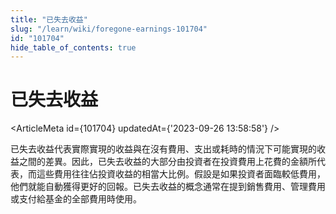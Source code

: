 ```yaml
---
title: "已失去收益"
slug: "/learn/wiki/foregone-earnings-101704"
id: "101704"
hide_table_of_contents: true
---
```



# 已失去收益

<ArticleMeta id={101704} updatedAt={'2023-09-26 13:58:58'} />
<div className='border-solid border-b border-t-0 my-4 border-[var(--ifm-color-gray-300)]' />

已失去收益代表實際實現的收益與在沒有費用、支出或耗時的情況下可能實現的收益之間的差異。因此，已失去收益的大部分由投資者在投資費用上花費的金額所代表，而這些費用往往佔投資收益的相當大比例。假設是如果投資者面臨較低費用，他們就能自動獲得更好的回報。已失去收益的概念通常在提到銷售費用、管理費用或支付給基金的全部費用時使用。
